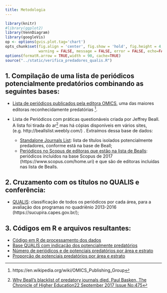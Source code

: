 ```yaml
---
title: Metodologia
---
```


```r
library(knitr)
#library(ggplot2)
library(VennDiagram)
library(googleVis)
op <- options(gvis.plot.tag='chart')
opts_chunk$set(fig.align = 'center', fig.show = 'hold', fig.height = 4,
               warning = FALSE, message = FALSE, error = FALSE, echo=FALSE)
options(formatR.arrow = TRUE,width = 90, cache=TRUE)
source("../static/verifica_predadores_qualis.R")
```

## 1. Compilação de uma lista de periódicos potencialmente predatórios combinando as seguintes bases:

* [Lista de periódicos publicados pela editora OMICS](/omics.csv), uma das maiores editoras reconhecidamente predatórias [^4].

* Lista de Periódicos com práticas questionáveis criada por Jeffrey Beall. A lista foi tirada do ar[^3] mas há cópias disponíveis em vários sites, (e.g.  http://beallslist.weebly.com/) . Extraímos dessa base de dados:
	* [Standalone Journals List](/beals.csv): lista de títulos isolados potencialmente predadores, conforme está na base de Beall;
	* [Periódicos no Scopus de editoras que estão na lista de Bealls](/beals_publishers_in_scopus.csv): periódicos incluídos na base Scopus de 2017 (https://www.scopus.com/home.uri) e que são de editoras incluídas nas lista de Bealls.



## 2. Cruzamento com os títulos no QUALIS e conferência:

* [QUALIS](/areas.csv): classificação de todos os periódicos por cada área, para a avaliação dos programas no quadriênio 2013-2016 (https://sucupira.capes.gov.br/); 


## 3. Códigos em R e arquivos resultantes:

* [Código em R de processamento dos dados](/verifica_predadores_qualis.R)
* [Base QUALIS com indicação dos potencialmente predatórios](/qualis_id_predadores.csv)
* [Número de periódicos e de potenciais predatórios por área e estrato](/proporcao_pred_estrato_area.csv)
* [Proporção de potenciais predatórios por área e estrato](/n_predadores_inclusivo_area.csv)

[^3]: [Why Beall’s blacklist of predatory journals died. Paul Basken, The Chronicle of Higher Education22 September 2017 Issue No:475](http://www.universityworldnews.com/article.php?story=20170920150122306)

[^4]: https://en.wikipedia.org/wiki/OMICS_Publishing_Group
